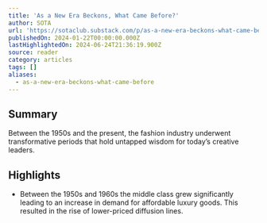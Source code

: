 ```yaml
---
title: 'As a New Era Beckons, What Came Before?'
author: SOTA
url: 'https://sotaclub.substack.com/p/as-a-new-era-beckons-what-came-before'
publishedOn: 2024-01-22T00:00:00.000Z
lastHighlightedOn: 2024-06-24T21:36:19.900Z
source: reader
category: articles
tags: []
aliases:
  - as-a-new-era-beckons-what-came-before
---
```

## Summary

Between the 1950s and the present, the fashion industry underwent transformative periods that hold untapped wisdom for today’s creative leaders.

## Highlights
- Between the 1950s and 1960s the middle class grew significantly leading to an increase in demand for affordable luxury goods. This resulted in the rise of lower-priced diffusion lines.
